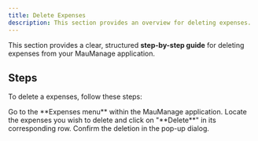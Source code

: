 ```yaml
---
title: Delete Expenses
description: This section provides an overview for deleting expenses.
---
```


This section provides a clear, structured **step-by-step guide** for deleting expenses from your MauManage application.

## Steps

To delete a expenses, follow these steps:

<Step>
  <StepItem title="Navigate to Expenses Menu">
    Go to the **Expenses menu** within the MauManage application.
  </StepItem>

  <StepItem title="Select Expenses to Delete">
    Locate the expenses you wish to delete and click on "**Delete**" in its corresponding row.
  </StepItem>

  <StepItem title="Confirm Deletion">
    Confirm the deletion in the pop-up dialog.
  </StepItem>
</Step>